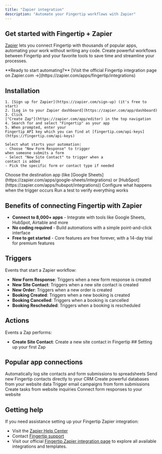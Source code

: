 ```yaml
---
title: "Zapier integration"
description: "Automate your Fingertip workflows with Zapier"
---
```


## Get started with Fingertip + Zapier

[Zapier](https://zapier.com) lets you connect Fingertip with thousands of popular apps, automating your work without writing any code. Create powerful workflows between Fingertip and your favorite tools to save time and streamline your processes.

<Note type="info">
  **Ready to start automating?** [Visit the official Fingertip integration page
  on Zapier.com →](https://zapier.com/apps/fingertip/integrations)
</Note>

## Installation

<Steps>
  <Step title="Connect your Fingertip account">

    1. [Sign up for Zapier](https://zapier.com/sign-up) (it's free to start)
    2. [Log in to your Zapier dashboard](https://zapier.com/app/dashboard)
    3. Click
    ["Create Zap"](https://zapier.com/app/editor) in the top navigation
    4. Search for and select "Fingertip" as your app
    5. When prompted, enter your
    Fingertip API key which you can find at [fingertip.com/api-keys](https://fingertip.com/api-keys)

  </Step>
  <Step title="Choose a trigger">

    Select what starts your automation:
    - Choose "New Form Response" to trigger
    when someone submits a form
    - Select "New Site Contact" to trigger when a
    contact is added
    - Pick the specific form or contact type if needed

  </Step>
  <Step title="Connect to another app">
    Choose the destination app (like [Google
    Sheets](https://zapier.com/apps/google-sheets/integrations) or
    [HubSpot](https://zapier.com/apps/hubspot/integrations))
  </Step>
  <Step title="Set up the action">
    Configure what happens when the trigger occurs
  </Step>
  <Step title="Test and activate">
    Run a test to verify everything works
  </Step>
</Steps>

## Benefits of connecting Fingertip with Zapier

- **Connect to 8,000+ apps** - Integrate with tools like Google Sheets, HubSpot, Airtable and more
- **No coding required** - Build automations with a simple point-and-click interface
- **Free to get started** - Core features are free forever, with a 14-day trial for premium features

## Triggers

Events that start a Zapier workflow:

- **New Form Response**: Triggers when a new form response is created
- **New Site Contact**: Triggers when a new site contact is created
- **New Order**: Triggers when a new order is created
- **Booking Created**: Triggers when a new booking is created
- **Booking Cancelled**: Triggers when a booking is cancelled
- **Booking Rescheduled**: Triggers when a booking is rescheduled

## Actions

Events a Zap performs:

- **Create Site Contact**: Create a new site contact in Fingertip ##
  Setting up your first Zap

## Popular app connections

<CardGroup cols={3}>
  <Card
    title="Google Sheets"
    href="https://zapier.com/apps/fingertip/integrations/google-sheets"
  >
    Automatically log site contacts and form submissions to spreadsheets
  </Card>
  <Card
    title="HubSpot"
    href="https://zapier.com/apps/fingertip/integrations/hubspot"
  >
    Send new Fingertip contacts directly to your CRM
  </Card>
  <Card
    title="Airtable"
    href="https://zapier.com/apps/fingertip/integrations/airtable"
  >
    Create powerful databases from your website data
  </Card>
  <Card
    title="ActiveCampaign"
    href="https://zapier.com/apps/fingertip/integrations/activecampaign"
  >
    Trigger email campaigns from form submissions
  </Card>
  <Card
    title="ClickUp"
    href="https://zapier.com/apps/fingertip/integrations/clickup"
  >
    Create tasks from website inquiries
  </Card>
  <Card
    title="Google Forms"
    href="https://zapier.com/apps/fingertip/integrations/google-forms"
  >
    Connect form responses to your website
  </Card>
</CardGroup>

## Getting help

If you need assistance setting up your Fingertip Zapier integration:

- Visit the [Zapier Help Center](https://zapier.com/help)
- Contact [Fingertip support](mailto:hello@fingertip.com)
- Visit our official [Fingertip Zapier integration page](https://zapier.com/apps/fingertip/integrations) to explore all available integrations and templates.

